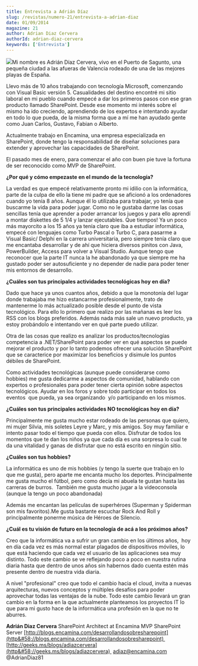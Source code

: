 ```yaml
---
title: Entrevista a Adrián Díaz
slug: /revistas/numero-21/entrevista-a-adrian-diaz
date: 01/09/2014
magazine: 21
author: Adrian Diaz Cervera
authorId: adrian-diaz-cervera
keywords: ['Entrevista']
---
```






![](/../images/autores/adrian-diaz-cervera.png#author)​Mi nombre es Adrián Díaz Cervera, vivo en el Puerto de Sagunto, una pequeña ciudad a las afueras de Valencia rodeado de una de las mejores playas de España.

Llevo más de 10 años trabajando con tecnología Microsoft, comenzando con Visual Basic versión 5. Casualidades del destino encontré mi sitio laboral en mi pueblo cuando empecé a dar los primeros pasos con ese gran producto llamado SharePoint. Desde ese momento mi interés sobre el mismo ha ido creciendo, aprendiendo de los expertos e intentando ayudar en todo lo que pueda, de la misma forma que a mí me han ayudado gente como Juan Carlos, Gustavo, Fabian o Alberto.

Actualmente trabajo en Encamina, una empresa especializada en SharePoint, donde tengo la responsabilidad de diseñar soluciones para extender y aprovechar las capacidades de SharePoint.

El pasado mes de enero, para comenzar el año con buen pie tuve la fortuna de ser reconocido como MVP de SharePoint.

**¿Por qué y cómo empezaste en el mundo de la tecnología?**

La verdad es que empecé relativamente pronto mi idilio con la informática, parte de la culpa de ello la tiene mi padre que se aficionó a los ordenadores cuando yo tenía 8 años. Aunque él lo utilizaba para trabajar, yo tenía que buscarme la vida para poder jugar. Como no le gustaba darme las cosas sencillas tenía que aprender a poder arrancar los juegos y para ello aprendí a montar diskettes de 5 1/4 y lanzar ejecutables. Que tiempos! Ya un poco más mayorcito a los 15 años ya tenía claro que iba a estudiar informática, empecé con lenguajes como Turbo Pascal o Turbo C, para pasarme a Visual Basic/ Delphi en la carrera universitaria, pero siempre tenía claro que me encantaba desarrollar y de ahí que hiciera diversos pinitos con Java, PowerBuilder, Access para volver a Visual Studio. Aunque tengo que reconocer que la parte IT nunca la he abandonado ya que siempre me ha gustado poder ser autosuficiente y no depender de nadie para poder tener mis entornos de desarrollo.

**¿Cuáles son tus principales actividades tecnológicas hoy en día?**

Dado que hace ya unos cuantos años, debido a que la monotonía del lugar donde trabajaba me hizo estancarme profesionalmente, trato de mantenerme lo más actualizado posible desde el punto de vista tecnológico. Para ello lo primero que realizo por las mañanas es leer los RSS con los blogs preferidos. Además nada más sale un nuevo producto, ya estoy probándolo e intentando ver en qué parte puedo utilizar.

Otra de las cosas que realizo es analizar los productos/tecnologías  competencia a .NET/SharePoint para poder ver en qué aspectos se puede mejorar el producto y por lo tanto podemos ofrecer una solución SharePoint que se caracterice por maximizar los beneficios y disimule los puntos débiles de SharePoint.

Como actividades tecnológicas (aunque puede considerarse como hobbies) me gusta dedicarme a aspectos de comunidad, hablando con expertos o profesionales para poder tener cierta opinión sobre aspectos tecnológicos. Ayudar en los foros y sobre todo participar en todos los eventos  que pueda, ya sea organizando  y/o participando en los mismos.

**¿Cuáles son tus principales actividades NO tecnológicas hoy en día?**

Principalmente me gusta mucho estar rodeado de las personas que quiero, mi mujer Silvia, mis soletes Leyre y Marc, y mis amigos. Soy muy familiar e intento pasar todo el tiempo que pueda con ellos. Disfrutar de todos los momentos que te dan los niños ya que cada día es una sorpresa lo cual te da una vitalidad y ganas de disfrutar que no está escrito en ningún sitio.

**¿Cuáles son tus hobbies?**

La informática es uno de mis hobbies (y tengo la suerte que trabajo en lo que me gusta), pero aparte me encanta mucho los deportes. Principalmente me gusta mucho el fútbol, pero como decía mi abuela te gustan hasta las carreras de burros.  También me gusta mucho jugar a la videoconsola  (aunque la tengo un poco abandonada)

Además me encantan las películas de superhéroes (Superman y Spiderman son mis favoritos).Me gusta bastante escuchar Rock And Roll y principalmente ponerme música de Héroes de Silencio.

**¿Cuál es tu visión de futuro en la tecnología de acá a los próximos años?**

Creo que la informática va a sufrir un gran cambio en los últimos años,  hoy en día cada vez es más normal estar plagados de dispositivos móviles, lo que está haciendo que cada vez el usuario de las aplicaciones sea muy distinto. Todo este cambio se ve reflejando poco a poco en nuestra rutina diaria hasta que dentro de unos años sin habernos dado cuenta estén más presente dentro de nuestra vida diaria.

A nivel "profesional" creo que todo el cambio hacia el cloud, invita a nuevas arquitecturas, nuevos conceptos y múltiples desafíos para poder aprovechar todas las ventajas de la nube. Todo este cambio llevará un gran cambio en la forma en la que actualmente planteamos los proyectos IT lo que para mi gusto hace de la informática una profesión en la que no te aburres.



**Adrián Diaz Cervera**
SharePoint Architect at Encamina
MVP SharePoint Server
[http://blogs.encamina.com/desarrollandosobresharepoint](http&#58;//blogs.encamina.com/desarrollandosobresharepoint) 
[http://geeks.ms/blogs/adiazcervera](http&#58;//geeks.ms/blogs/adiazcervera) 
adiaz@encamina.com @AdrianDiaz81

